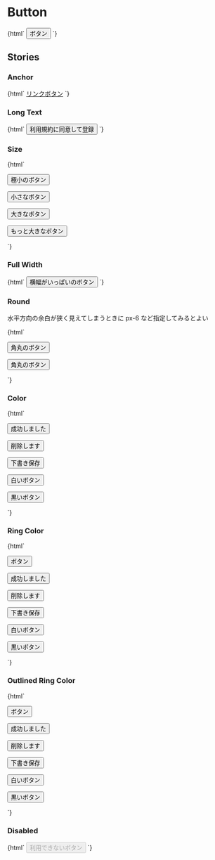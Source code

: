 
<Meta title="Buttons/Button" />

# Button

<Canvas>
  <Story name="Default">
    {html` <button type="button" class="button">ボタン</button> `}
  </Story>
</Canvas>

## Stories

### Anchor

<Canvas>
  <Story name="Anchor">
    {html` <a href="#" class="button">リンクボタン</a> `}
  </Story>
</Canvas>

### Long Text

<Canvas>
  <Story name="Long Text">
    {html`
      <button type="button" class="button">利用規約に同意して登録</button>
    `}
  </Story>
</Canvas>

### Size

<Canvas>
  <Story name="Size">
    {html`
      <p class="mb-4">
        <button type="button" class="button text-xs">極小のボタン</button>
      </p>
      <p class="mb-4">
        <button type="button" class="button text-sm">小さなボタン</button>
      </p>
      <p class="mb-4">
        <button type="button" class="button text-lg">大きなボタン</button>
      </p>
      <p>
        <button type="button" class="button text-xl">もっと大きなボタン</button>
      </p>
    `}
  </Story>
</Canvas>

### Full Width

<Canvas>
  <Story name="Full Width">
    {html`
      <button type="button" class="button w-full">
        横幅がいっぱいのボタン
      </button>
    `}
  </Story>
</Canvas>

### Round

水平方向の余白が狭く見えてしまうときに px-6 など指定してみるとよい

<Canvas>
  <Story name="Round">
    {html`
      <p class="mb-4">
        <button type="button" class="button rounded-full">角丸のボタン</button>
      </p>
      <p>
        <button type="button" class="button rounded-full px-6">
          角丸のボタン
        </button>
      </p>
    `}
  </Story>
</Canvas>

### Color

<Canvas>
  <Story name="Color">
    {html`
      <p class="mb-4">
        <button type="button" class="button bg-success">成功しました</button>
      </p>
      <p class="mb-4">
        <button type="button" class="button bg-danger">削除します</button>
      </p>
      <p class="mb-4">
        <button type="button" class="button bg-warning text-black">
          下書き保存
        </button>
      </p>
      <p class="mb-4">
        <button type="button" class="button bg-gray-100 text-black">
          白いボタン
        </button>
      </p>
      <p>
        <button type="button" class="button bg-gray-700">黒いボタン</button>
      </p>
    `}
  </Story>
</Canvas>

### Ring Color

<Canvas>
  <Story name="Ring Color">
    {html`
      <p class="mb-4">
        <button type="button" class="button ring-opacity-50 ring-4">
          ボタン
        </button>
      </p>
      <p class="mb-4">
        <button
          type="button"
          class="button bg-success ring-success ring-opacity-50 ring-4"
        >
          成功しました
        </button>
      </p>
      <p class="mb-4">
        <button
          type="button"
          class="button bg-danger ring-danger ring-opacity-50 ring-4"
        >
          削除します
        </button>
      </p>
      <p class="mb-4">
        <button
          type="button"
          class="button bg-warning text-black ring-warning ring-opacity-50 ring-4"
        >
          下書き保存
        </button>
      </p>
      <p class="mb-4">
        <button
          type="button"
          class="button bg-gray-100 text-black ring-gray-200 ring-opacity-60 ring-4"
        >
          白いボタン
        </button>
      </p>
      <p>
        <button
          type="button"
          class="button bg-gray-700 ring-gray-700 ring-opacity-50 ring-4"
        >
          黒いボタン
        </button>
      </p>
    `}
  </Story>
</Canvas>

### Outlined Ring Color

<Canvas>
  <Story name="Outlined Ring Color">
    {html`
      <p class="mb-4">
        <button
          type="button"
          class="button ring-opacity-50 ring-offset-1 ring-4"
        >
          ボタン
        </button>
      </p>
      <p class="mb-4">
        <button
          type="button"
          class="button bg-success ring-success ring-opacity-50 ring-offset-1 ring-4"
        >
          成功しました
        </button>
      </p>
      <p class="mb-4">
        <button
          type="button"
          class="button bg-danger ring-danger ring-opacity-50 ring-offset-1 ring-4"
        >
          削除します
        </button>
      </p>
      <p class="mb-4">
        <button
          type="button"
          class="button bg-warning text-black ring-warning ring-opacity-50 ring-offset-1 ring-4"
        >
          下書き保存
        </button>
      </p>
      <p class="mb-4">
        <button
          type="button"
          class="button bg-gray-100 text-black ring-gray-200 ring-opacity-60 ring-offset-1 ring-4"
        >
          白いボタン
        </button>
      </p>
      <p>
        <button
          type="button"
          class="button bg-gray-700 ring-gray-700 ring-opacity-50 ring-offset-1 ring-4"
        >
          黒いボタン
        </button>
      </p>
    `}
  </Story>
</Canvas>

### Disabled

<Canvas>
  <Story name="Disabled">
    {html`
      <button type="button" disabled class="button">利用できないボタン</button>
    `}
  </Story>
</Canvas>
